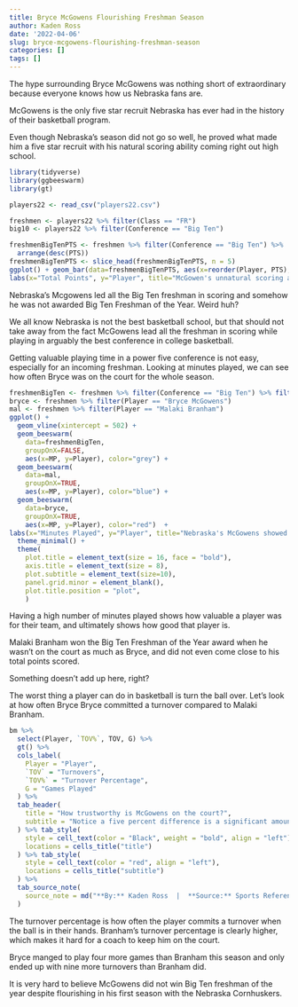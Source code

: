 ```yaml
---
title: Bryce McGowens Flourishing Freshman Season
author: Kaden Ross
date: '2022-04-06'
slug: bryce-mcgowens-flourishing-freshman-season
categories: []
tags: []
---
```

The hype surrounding Bryce McGowens was nothing short of extraordinary because everyone knows how us Nebraska fans are. 

McGowens is the only five star recruit Nebraska has ever had in the history of their basketball program.

Even though Nebraska's season did not go so well, he proved what made him a five star recruit with his natural scoring ability coming right out high school.




``` r
library(tidyverse)
library(ggbeeswarm)
library(gt)
```

``` r
players22 <- read_csv("players22.csv")

freshmen <- players22 %>% filter(Class == "FR")
big10 <- players22 %>% filter(Conference == "Big Ten")


```



```r
freshmenBigTenPTS <- freshmen %>% filter(Conference == "Big Ten") %>%
  arrange(desc(PTS))
freshmenBigTenPTS <- slice_head(freshmenBigTenPTS, n = 5)
ggplot() + geom_bar(data=freshmenBigTenPTS, aes(x=reorder(Player, PTS), weight=PTS), fill = "red")+theme_dark()+
labs(x="Total Points", y="Player", title="McGowen's unnatural scoring ability", subtitle="He proved this season that he has the NBA-potential scoring ability", caption="Source: Sports Reference | By Kaden Ross") 


```

Nebraska's Mcgowens led all the Big Ten freshman in scoring and somehow he was not awarded Big Ten Freshman of the Year. Weird huh?

We all know Nebraska is not the best basketball school, but that should not take away from the fact McGowens lead all the freshman in scoring while playing in arguably the best conference in college basketball.



Getting valuable playing time in a power five conference is not easy, especially for an incoming freshman. Looking at minutes played, we can see how often Bryce was on the court for the whole season. 

```r

freshmenBigTen <- freshmen %>% filter(Conference == "Big Ten") %>% filter(MP >= 100)
bryce <- freshmen %>% filter(Player == "Bryce McGowens")
mal <- freshmen %>% filter(Player == "Malaki Branham")
ggplot() +
  geom_vline(xintercept = 502) + 
  geom_beeswarm(
    data=freshmenBigTen, 
    groupOnX=FALSE, 
    aes(x=MP, y=Player), color="grey") + 
  geom_beeswarm(
    data=mal, 
    groupOnX=TRUE, 
    aes(x=MP, y=Player), color="blue") + 
  geom_beeswarm(
    data=bryce, 
    groupOnX=TRUE, 
    aes(x=MP, y=Player), color="red")  +
labs(x="Minutes Played", y="Player", title="Nebraska's McGowens showed how long he can stay on the court", subtitle="Bryce had the most minutes played out of every Big Ten freshman showing hhis high endurance.", caption="Source: Sports Reference | By Kaden Ross") + 
  theme_minimal() + 
  theme(
    plot.title = element_text(size = 16, face = "bold"),
    axis.title = element_text(size = 8), 
    plot.subtitle = element_text(size=10), 
    panel.grid.minor = element_blank(),
    plot.title.position = "plot",
    )

```
 
 
Having a high number of minutes played shows how valuable a player was for their team, and ultimately shows how good that player is.

Malaki Branham won the Big Ten Freshman of the Year award when he wasn't on the court as much as Bryce, and did not even come close to his total points scored. 


Something doesn't add up here, right?
 



The worst thing a player can do in basketball is turn the ball over. Let's look at how often Bryce Bryce committed a turnover compared to Malaki Branham.



```r
bm %>% 
  select(Player, `TOV%`, TOV, G) %>% 
  gt() %>% 
  cols_label(
    Player = "Player",
    `TOV` = "Turnovers",
    `TOV%` = "Turnover Percentage",
    G = "Games Played"
  ) %>%
  tab_header(
    title = "How trustworthy is McGowens on the court?",
    subtitle = "Notice a five percent difference is a significant amount in basketball."
  ) %>% tab_style(
    style = cell_text(color = "Black", weight = "bold", align = "left"),
    locations = cells_title("title")
  ) %>% tab_style(
    style = cell_text(color = "red", align = "left"),
    locations = cells_title("subtitle")
  ) %>%
  tab_source_note(
    source_note = md("**By:** Kaden Ross  |  **Source:** Sports Reference")
  )
```
















The turnover percentage is how often the player commits a turnover when the ball is in their hands. Branham's turnover percentage is clearly higher, which makes it hard for a coach to keep him on the court.

Bryce manged to play four more games than Branham this season and only ended up with nine more turnovers than Branham did.  

It is very hard to believe McGowens did not win Big Ten freshman of the year despite flourishing in his first season with the Nebraska Cornhuskers. 


